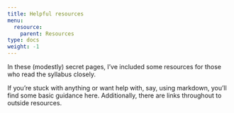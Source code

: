 ```yaml
---
title: Helpful resources
menu:
  resource:
    parent: Resources
type: docs
weight: -1
---
```


In these (modestly) secret pages, I've included some resources for those who read the syllabus closely.

If you're stuck with anything or want help with, say, using markdown, you'll find some basic guidance here. Additionally, there are links throughout to outside resources. 
